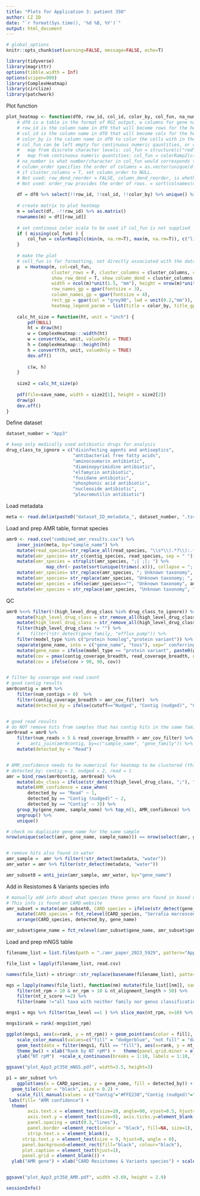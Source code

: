```yaml
---
title: "Plots for Application 3: patient 350"
author: CZ ID
date: "`r format(Sys.time(), '%d %B, %Y')`"
output: html_document
---
```


```r
# global_options
knitr::opts_chunk$set(warning=FALSE, message=FALSE, echo=T)
```

```r
library(tidyverse)
library(magrittr)
options(tibble.width = Inf)
options(scipen=999)
library(ComplexHeatmap)
library(circlize)
library(patchwork)
```


Plot function
```r
plot_heatmap <- function(df0, row_id, col_id, color_by, col_fun, na_number, column_order, cluster_columns, save_name) {  
    # df0 is a table in the format of RGI output, w columns for gene name, AMR, drug class etc and each row is a hit.
    # row_id is the column name in df0 that will become rows for the heatmap
    # col_id is the column name in df0 that will become cols for the heatmap
    # color_by is the column name in df0 to color the cells with in the heatmap
    # col_fun can be left empty for continuous numeric qauntities, or can be pre-defined and supplied for either:
    #   map from discrete character levels: col_fun = structure(c("red","black"), names = c("Strict","Perfect"))
    #   map from continuous numeric quantities: col_fun = colorRamp2(c(min(m, na.rm=T), max(m, na.rm=T)), c("royalblue1", "indianred1"))
    # na_number is what number/character in col_fun would corresponds to emtpy cells or cells w NA
    # column_order specifies the order of columns = as.vector(unique(df$metadata)). Note this needs cluster_columns to be F to work, even though it should override the latter.   
    # if cluster_columns = T, set column_order to NULL.
    # Not used: row_dend_reorder = FALSE, column_dend_reorder, is whether to turn on clustering
    # Not used: order_row provides the order of rows. = sort(colnames(df)) or = order(as.numeric(gsub("row", "", rownames(mat))))
    
    df = df0 %>% select(!!row_id, !!col_id, !!color_by) %>% unique() %>% spread(!!col_id, !!color_by, fill = na_number)  
    
    # create matrix to plot heatmap
    m = select(df, -!!row_id) %>% as.matrix()
    rownames(m) = df[[row_id]]
    
    # set continous color scale to be used if col_fun is not supplied
    if ( missing(col_fun) ) {
        col_fun = colorRamp2(c(min(m, na.rm=T), max(m, na.rm=T)), c("lightyellow", "indianred1"))
    }
    
    # make the plot
    # cell_fun is for formatting, not directly associated with the data input
    p  = Heatmap(m, col=col_fun, 
                 cluster_rows = F, cluster_columns = cluster_columns, column_order = column_order,
                 show_row_dend = T, show_column_dend = cluster_columns,
                 width = ncol(m)*unit(1.5, "mm"), height = nrow(m)*unit(1.1, "mm"),
                 row_names_gp = gpar(fontsize = 3),
                 column_names_gp = gpar(fontsize = 4),
                 rect_gp = gpar(col = "grey90", lwd = unit(0.2,"mm")),
                 heatmap_legend_param = list(title = color_by, title_gp = gpar(fontsize = 4), labels_gp = gpar(fontsize = 3), legend_height = unit(12, "mm"), legend_width = unit(10, "mm")))
    
    calc_ht_size = function(ht, unit = "inch") {
        pdf(NULL)
        ht = draw(ht)
        w = ComplexHeatmap:::width(ht)
        w = convertX(w, unit, valueOnly = TRUE)
        h = ComplexHeatmap:::height(ht)
        h = convertY(h, unit, valueOnly = TRUE)
        dev.off()
        
        c(w, h)
    }
    
    size2 = calc_ht_size(p)
    
    pdf(file=save_name, width = size2[1], height = size2[2])
    draw(p)
    dev.off()
}

```



Define dataset
```r
dataset_number = "App3"

# keep only medically used antibiotic drugs for analysis
drug_class_to_ignore = c("disinfecting agents and antiseptics",
                         "antibacterial free fatty acids",
                         "aminocoumarin antibiotic", 
                         "diaminopyrimidine antibiotic",
                         "elfamycin antibiotic",
                         "fusidane antibiotic",
                         "phosphonic acid antibiotic",
                         "nucleoside antibiotic", 
                         "pleuromutilin antibiotic") 
```



Load metadata
```r
meta <- read.delim(paste0("dataset_ID_metadata_", dataset_number, ".tsv")) %>% filter(str_detect(sample_name, "pt350")) %>% mutate(amr_cov_filter=10) 
```


Load and prep AMR table, format species
```r
amr0 <- read.csv("combined_amr_results.csv") %>% 
    inner_join(meta, by="sample_name") %>% 
    mutate(read_species=str_replace_all(read_species, "\\s*\\(.*?\\):.*?;", ";"), contig_species=str_replace_all(contig_species, "\\s*\\ \\(.*?\\)", ";"))  %>% 
    mutate(amr_species= str_c(contig_species, read_species, sep = " ")) %>%
    mutate(amr_species = strsplit(amr_species, ";| ;|; ") %>%
               map_chr(~ paste(sort(unique(trimws(.x))), collapse = "; "))) %>%
    mutate(amr_species= str_replace(amr_species, "; Unknown taxonomy", "")) %>%
    mutate(amr_species= str_replace(amr_species, "Unknown taxonomy; ", "")) %>%
    mutate(amr_species = ifelse(amr_species=="", "Unknown taxonomy", amr_species)) %>% 
    mutate(amr_species = str_replace(amr_species, "Unknown taxonomy", "Unassigned"))

```


QC 
```r
amr0 %<>% filter(!(high_level_drug_class %in% drug_class_to_ignore)) %>% 
    mutate(high_level_drug_class = str_remove_all(high_level_drug_class, paste(drug_class_to_ignore, collapse = "|"))) %>% 
    mutate(high_level_drug_class = str_remove_all(high_level_drug_class, "^; | ;|; $")) %>% 
    filter(high_level_drug_class != "") %>% 
    #    filter(!str_detect(gene_family, "efflux pump")) %>% 
    filter(model_type %in% c("protein homolog","protein variant")) %>% 
    separate(gene_name, into = c("gene_name", "toss"), sep=" conferring resistance") %>% select(-toss) %>%  # shorten gene names like "E coli gene A with mutations conferring resistance to beta-lactam" to "E coli gene A with mutations"
    mutate(gene_name = ifelse(model_type == "protein variant", paste0(gene_name, "*"), gene_name)) %>% 
    mutate(cov = pmax(contig_coverage_breadth, read_coverage_breadth, na.rm=T)) %>% 
    mutate(cov = ifelse(cov > 90, 90, cov))


# filter by coverage and read count
# good contig results
amr0contig = amr0 %>%     
    filter(num_contigs > 0)  %>%     
    filter(contig_coverage_breadth > amr_cov_filter)  %>% 
    mutate(detected_by = ifelse(cutoff=="Nudged", "Contig (nudged)", "Contig")) 


# good read results
# do NOT remove hits from samples that has contig hits in the same family in the same sample
amr0read = amr0 %>%     
    filter(num_reads > 5 & read_coverage_breadth > amr_cov_filter) %>% 
    #    anti_join(amr0contig, by=c("sample_name", "gene_family")) %>% 
    mutate(detected_by = "Read")


# AMR_confidence needs to be numerical for heatmap to be clustered (this is not used for this plot)
# detected_by: contig = 3, nudged = 2, read = 1
amr = bind_rows(amr0contig, amr0read) %>% 
    mutate(abx_class = ifelse(str_detect(high_level_drug_class, ";"), "multiple drug class", high_level_drug_class)) %>% 
    mutate(AMR_confidence = case_when(
        detected_by == "Read" ~ 1,
        detected_by == "Contig (nudged)" ~ 2,
        detected_by == "Contig" ~ 3)) %>% 
    group_by(gene_name, sample_name) %>% top_n(1, AMR_confidence) %>% 
    ungroup() %>%
    unique() 

# check no duplicate gene_name for the same sample
nrow(unique(select(amr, gene_name, sample_name))) == nrow(select(amr, gene_name, sample_name))


# remove hits also found in water
amr_sample =  amr %>% filter(!str_detect(metadata, "water")) 
amr_water = amr %>% filter(str_detect(metadata, "water")) 

amr_subset0 = anti_join(amr_sample, amr_water, by="gene_name") 


```


Add in Resistomes & Variants species info
```r
# manually add info about what species these genes are found in based on Resistomes & Variants database
# This info is found on CARD website
amr_subset = mutate(amr_subset0, CARD_species = ifelse(str_detect(gene_name, "AAC\\(6'\\)-Ic|acrB|arnA|CRP|H-NS|OmpA|rsmA|MexB|Enterobacter cloacae acrA"), "Other/Multiple genera", "Serratia marcescens")) %>% 
    mutate(CARD_species = fct_relevel(CARD_species, "Serratia marcescens","Other/Multiple genera")) %>% 
    arrange(CARD_species, detected_by, gene_name)

amr_subset$gene_name = fct_relevel(amr_subset$gene_name, amr_subset$gene_name)
```


Load and prep mNGS table
```r

filename_list = list.files(path = "./amr_paper_2023_5929", pattern="App3_pt350_492151_taxon_report", full.names = T) # background is AMR_paper_App3_pt350_RNA_input_mass_background 

file_list = lapply(filename_list, read.csv) 

names(file_list) = stringr::str_replace(basename(filename_list), pattern = "_taxon_report.csv", replacement = "")

mgs = lapply(names(file_list), function(nm) mutate(file_list[[nm]], sample_name=str_sub(nm, end = -8))) %>% purrr::reduce(bind_rows) %>%
    filter(nt_rpm > 10 & nr_rpm > 10 & nt_alignment_length > 50) %>% 
    filter(nt_z_score >=2) %>% 
    filter(name !="all taxa with neither family nor genus classification") 

```



```r

mngs1 = mgs %>% filter(tax_level ==1 ) %>% slice_max(nt_rpm, n=10) %>% mutate(fill=ifelse(nt_rpm ==max(nt_rpm), "fill", "not fill")) 

mngs1$rank = rank(-mngs1$nt_rpm)

ggplot(mngs1, aes(x=rank, y = nt_rpm)) + geom_point(aes(color = fill), size = 3) + 
    scale_color_manual(values=c("fill" = "dodgerblue", "not fill" = "darkgrey")) +   
    geom_text(data = filter(mngs1, fill == "fill"), aes(x=rank, y = nt_rpm, label = name), vjust = 0.5, hjust = -0.1, fontface = "italic") +
    theme_bw() + xlab("Rank by NT rpM") +   theme(panel.grid.minor = element_blank(), legend.position = "none")  + 
    ylab("NT rpM")  +scale_x_continuous(breaks = 1:10, labels = 1:10, limits = c(0.5, 8.5))  + ylim(-1000, 22000)

ggsave("plot_App3_pt350_mNGS.pdf", width=3.5, height=3)


```


```r
p1 = amr_subset %>% 
    ggplot(aes(x = CARD_species, y = gene_name, fill = detected_by)) +
  geom_tile(color = "black", size = 0.2) +
    scale_fill_manual(values = c("Contig"="#FFE238","Contig (nudged)"="orange", "Read"="indianred1")) +
 labs(fill= "AMR confidence") +
  theme(
        axis.text.x = element_text(size=10, angle=90, vjust=0.5, hjust=1), axis.ticks.x = element_blank(), 
        axis.text.y = element_text(size=9), axis.ticks.y=element_blank(),
        panel.spacing = unit(0.3,"lines"),
        panel.border =element_rect(colour = "black", fill=NA, size=1),
        strip.text.x = element_blank(),
      strip.text.y = element_text(size = 9, hjust=0, angle = 0),
      panel.background=element_rect(fill="black", colour="black"),
      plot.caption = element_text(hjust=1),
      panel.grid = element_blank()) +
  ylab("AMR gene") + xlab("CARD Resistomes & Variants species") + scale_y_discrete(limits = rev(levels(amr_subset$gene_name)))


ggsave("plot_App3_pt350_AMR.pdf", width =3.69, height = 2.9)
```




```r
sessionInfo()
```
